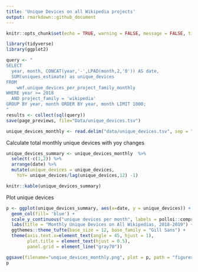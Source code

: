 ```yaml
---
title: 'Unique Devices on all Wikipedia projects'
output: rmarkdown::github_document
---
```


```r
knitr::opts_chunk$set(echo = TRUE, warning = FALSE, message = FALSE, tidy=TRUE, fig.path = "figures/md_figs/")
```

```r
library(tidyverse)
library(ggplot2)
```

```r
query <- "
SELECT
  year, month, CONCAT(year,'-',LPAD(month,2,'0')) AS date,
  SUM(uniques_estimate) as unique_devices
FROM 
	wmf.unique_devices_per_project_family_monthly
WHERE year >= 2018
  AND project_family = 'wikipedia'
GROUP BY year, month ORDER BY year, month LIMIT 1000;
"
results <- collect(sql(query))
save(page_previews, file="Data/unique_devices.tsv")
```

```r
unique_devices_monthly <- read.delim("data/unique_devices.tsv", sep = "\t", stringsAsFactors = FALSE)
```

Calculate total monthly unique devices with yoy changes

```r
unique_devices_summary <- unique_devices_monthly  %>%
  select(-c(1,2)) %>%
  arrange(date) %>%
  mutate(unique_devices = unique_devices,
    YoY= unique_devices/lag(unique_devices,12) -1)

knitr::kable(unique_devices_summary)
```

Plot unique devices 
```r
p <- ggplot(unique_devices_summary, aes(x=date, y = unique_devices)) +  
  geom_col(fill= 'blue') +
  scale_y_continuous("unique devices per month", labels = polloi::compress) +
  labs(title = "Monthly Unique Devices on All Wikipedias, 2018-2019") +
  ggthemes::theme_tufte(base_size = 12, base_family = "Gill Sans") +
  theme(axis.text.x=element_text(angle = 45, hjust = 1),
        plot.title = element_text(hjust = 0.5),
        panel.grid = element_line("gray70"))

ggsave(filename="unqiue_devices_monthly.png", plot = p, path = "figures", units = "in", dpi = 150, height = 6, width = 10, limitsize = FALSE)  
p
```
